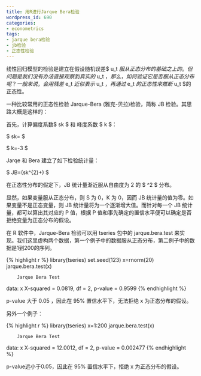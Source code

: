 ```yaml
---
title: 用R进行Jarque Bera检验
wordpress_id: 690
categories:
- econometrics
tags:
- jarque bera检验
- jb检验
- 正态性检验
---
```


线性回归模型的检验是建立在假设随机误差$ u_t $服从正态分布的基础之上的。但问题是我们没有办法直接观察到真实的$ u_t $，那么，如何验证它是否服从正态分布呢？一般来说，会用残差$ e_t $近似表示$ u_t $，再通过$ e_t $的正态性来推断$ u_t $的正态性。

一种比较常用的正态性检验 Jarque-Bera (雅克-贝拉)检验，简称 JB 检验。其思路大概是这样的：

首先，计算偏度系数$ sk $ 和 峰度系数 $ k $：

$
sk=\frac{\frac{1}{n}\sum\_{i=1}^{n}(x\_{i}-\bar x)^{3}}{(\frac{1}{n}\sum\_{i=1}^{n}(x_{i}-\bar x)^{2})^{\frac{3}{2}} }
$

$
k=\frac{\frac{1}{n}\sum\_{i=1}^{n}(x\_{i}-\bar x)^{4}}{(\frac{1}{n}\sum\_{i=1}^{n}(x_{i}-\bar x)^{2})^{2} }-3
$

Jarqe 和 Bera 建立了如下检验统计量：

$
JB=\frac{n}{6}(sk^{2}+\frac{k^{2}}{4})
$

在正态性分布的假定下，JB 统计量渐近服从自由度为 2 的 $ \chi ^2 $ 分布。

显然，如果变量服从正态分布，则 S 为 0，K 为 0，因而 JB 统计量的值为零。如果变量不是正态变量，则 JB 统计量将为一个逐渐增大值。而针对每一个 JB 统计量，都可以算出其对应的 P 值，根据 P 值和事先确定的置信水平便可以确定是否拒绝变量为正态分布的假设。

在 R 软件中，Jarque-Bera 检验可以用 tseries 包中的 jarque.bera.test 来实现。我们这里虚构两个数据，第一个例子中的数据服从正态分布，第二例子中的数据是1到200的序列。

{% highlight r %}
 library(tseries)
 set.seed(123)
 x=rnorm(20)
 jarque.bera.test(x)

        Jarque Bera Test

data:  x
X-squared = 0.0819, df = 2, p-value = 0.9599
{% endhighlight %}

p-value 大于 0.05 ，因此在 95% 置信水平下，无法拒绝 x 为正态分布的假设。

另外一个例子：


{% highlight r %}
 library(tseries)
 x=1:200
 jarque.bera.test(x)

        Jarque Bera Test

data:  x
X-squared = 12.0012, df = 2, p-value = 0.002477
{% endhighlight %}

p-value远小于0.05，因此在 95% 置信水平下，拒绝 x 为正态分布的假设。
